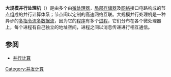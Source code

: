 '''大规模并行处理机'''（{{lang|en|Massively Parallel Processor}}）是由多个由[[微处理器|微处理器]]，[[分布式存储器|局部存储器]]及[[网络_(计算机)|网络]]接口电路构成的节点组成的并行计算体系；节点间以定制的高速网络互联。大规模并行处理机是一种异步的[[多指令流多数据流|多指令流多数据流]]，因为它的[[程序|程序]]有多个[[进程|进程]]，它们分布在各个微处理器上，每个进程有自己独立的地址空间，进程之间以消息传递进行相互通信。

== 参阅 ==
* [[并行计算|并行计算]]

{{计算机小作品}}

[[Category:并发计算|Category:并发计算]]